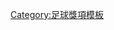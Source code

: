 {{Navbox
|bodyclass=hlist

|name = 1977–78年香港足球明星選舉最佳十一人
|title = 1977–78年[[香港足球明星選舉]]最佳十一人
|titlestyle = background: gold;
|list1 = '''門將'''：[[仇志強]] 
* '''後衛'''：[[陳世九]] 
* [[駱德輝]] 
* [[黎新祥]] 
* [[麥哥利]] 
* '''中場'''：[[梁能仁]] 
* [[胡國雄]] 
* [[鄧鴻昌]] 
*  '''前鋒'''：[[馮志明 (足球員)|馮志明]] 
* [[尹志強]] 
* [[施建熙]]}}<noinclude>
[[Category:足球獎項模板]]

</noinclude>
